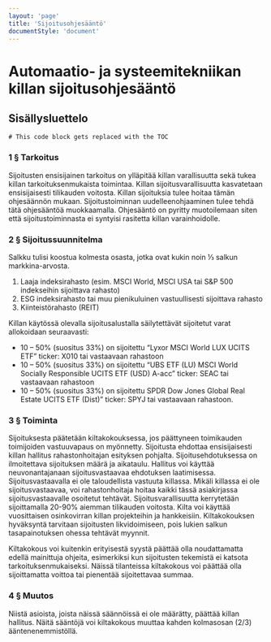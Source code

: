 ```yaml
---
layout: 'page'
title: 'Sijoitus­ohjesääntö'
documentStyle: 'document'
---
```


# Automaatio- ja systeemitekniikan killan sijoitusohjesääntö

## Sisällysluettelo

```toc
# This code block gets replaced with the TOC
```

### 1 § Tarkoitus

Sijoitusten ensisijainen tarkoitus on ylläpitää killan varallisuutta sekä tukea killan 
tarkoituksenmukaista toimintaa. Killan sijoitusvarallisuutta kasvatetaan ensisijaisesti 
tilikauden voitosta. Killan sijoituksia tulee hoitaa tämän ohjesäännön mukaan. Sijoitustoiminnan 
uudelleenohjaaminen tulee tehdä tätä ohjesääntöä muokkaamalla. Ohjesääntö on pyritty muotoilemaan 
siten että sijoitustoiminnasta ei syntyisi rasitetta killan varainhoidolle.

### 2 § Sijoitussuunnitelma

Salkku tulisi koostua kolmesta osasta, jotka ovat kukin noin ⅓ salkun markkina-arvosta.

1. Laaja indeksirahasto (esim. MSCI World, MSCI USA tai S&P 500 indekseihin sijoittava rahasto)
2. ESG indeksirahasto tai muu pienikuluinen vastuullisesti sijoittava rahasto
3. Kiinteistörahasto (REIT)

Killan käytössä olevalla sijoitusalustalla säilytettävät sijoitetut varat allokoidaan seuraavasti:

- 10 – 50% (suositus 33%) on sijoitettu “Lyxor MSCI World LUX UCITS ETF” ticker: X010 tai vastaavaan rahastoon
- 10 – 50% (suositus 33%) on sijoitettu “UBS ETF (LU) MSCI World Socially Responsible UCITS ETF (USD) A-acc” ticker: SEAC tai vastaavaan rahastoon
- 10 – 50% (suositus 33%) on sijoitettu SPDR Dow Jones Global Real Estate UCITS ETF (Dist)” ticker: SPYJ tai vastaavaan rahastoon.

### 3 § Toiminta

Sijoituksesta päätetään kiltakokouksessa, jos päättyneen toimikauden toimijoiden vastuuvapaus on 
myönnetty. Sijoitusta ehdottaa ensisijaisesti killan hallitus rahastonhoitajan esityksen pohjalta. 
Sijoitusehdotuksessa on ilmoitettava sijoituksen määrä ja aikataulu. Hallitus voi käyttää 
neuvonantajanaan sijoitusvastaavaa ehdotuksen laatimisessa. Sijoitusvastaavalla ei ole 
taloudellista vastuuta killassa. Mikäli killassa ei ole sijoitusvastaavaa, voi rahastonhoitaja 
hoitaa kaikki tässä asiakirjassa sijoitusvastaavalle osoitetut tehtävät. Sijoitusvarallisuutta 
kerrytetään sijoittamalla 20-90% aiemman tilikauden voitosta. Kilta voi käyttää vuosittaisen 
osinkovirran killan projekteihin ja hankkeisiin. Kiltakokouksen hyväksyntä tarvitaan sijoitusten 
likvidoimiseen, pois lukien salkun tasapainotuksen ohessa tehtävät myynnit.

Kiltakokous voi kuitenkin erityisestä syystä päättää olla noudattamatta edellä mainittuja ohjeita,
esimerkiksi kun sijoitusten tekemistä ei katsota tarkoituksenmukaiseksi. Näissä tilanteissa 
kiltakokous voi päättää olla sijoittamatta voittoa tai pienentää sijoitettavaa summaa.

### 4 § Muutos

Niistä asioista, joista näissä säännöissä ei ole määrätty, päättää killan hallitus. Näitä sääntöjä voi kiltakokous muuttaa kahden kolmasosan (2/3) ääntenenemmistöllä.
